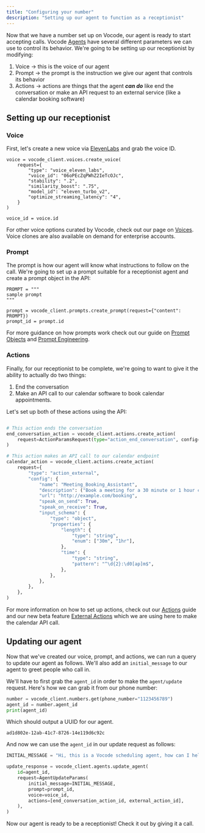 ```yaml
---
title: "Configuring your number"
description: "Setting up our agent to function as a receptionist"
---
```


Now that we have a number set up on Vocode, our agent is ready to start accepting calls. Vocode [Agents](/agents)
have several different parameters we can use to control its behavior. We're going to be setting up our receptionist
by modifying:

1. Voice -> this is the voice of our agent
2. Prompt -> the prompt is the instruction we give our agent that controls its behavior
3. Actions -> actions are things that the agent **_can do_** like end the conversation or
   make an API request to an external service (like a calendar booking software)

## Setting up our receptionist

### Voice

First, let's create a new voice via [ElevenLabs]("https://elevenlabs.io) and grab the voice ID.

```
voice = vocode_client.voices.create_voice(
    request={
        "type": "voice_eleven_labs",
        "voice_id": "06oPEcZqPWhZ2IeTcOJc",
        "stability": ".2",
        "similarity_boost": ".75",
        "model_id": "eleven_turbo_v2",
        "optimize_streaming_latency": "4",
    }
)

voice_id = voice.id
```

For other voice options curated by Vocode, check out our page on [Voices](/voices). Voice clones are also available on demand
for enterprise accounts.

### Prompt

The prompt is how our agent will know what instructions to follow on the call. We're going to set up a prompt suitable for a
receptionist agent and create a prompt object in the API:

```
PROMPT = """
sample prompt
"""

prompt = vocode_client.prompts.create_prompt(request={"content": PROMPT})
prompt_id = prompt.id
```

For more guidance on how prompts work check out our guide on [Prompt Objects](/prompts) and [Prompt Engineering](/prompt-engineering).

### Actions

Finally, for our receptionist to be complete, we're going to want to give it the ability to actually do two things:

1. End the conversation
2. Make an API call to our calendar software to book calendar appointments.

Let's set up both of these actions using the API:

```python

# This action ends the conversation
end_conversation_action = vocode_client.actions.create_action(
    request=ActionParamsRequest(type="action_end_conversation", config={})
)

# This action makes an API call to our calendar endpoint
calendar_action = vocode_client.actions.create_action(
    request={
        "type": "action_external",
        "config": {
            "name": "Meeting_Booking_Assistant",
            "description": ("Book a meeting for a 30 minute or 1 hour call."),
            "url": "http://example.com/booking",
            "speak_on_send": True,
            "speak_on_receive": True,
            "input_schema": {
                "type": "object",
                "properties": {
                    "length": {
                        "type": "string",
                        "enum": ["30m", "1hr"],
                    },
                    "time": {
                        "type": "string",
                        "pattern": "^\d{2}:\d0[ap]m$",
                    },
                },
            },
        },
    },
)
```

For more information on how to set up actions, check out our [Actions](/actions) guide and our new beta feature
[External Actions](/external-actions) which we are using here to make the calendar API call.

## Updating our agent

Now that we've created our voice, prompt, and actions, we can run a query to update our agent as follows. We'll
also add an `initial_message` to our agent to greet people who call in.

We'll have to first grab the `agent_id` in order to make the `agent/update` request. Here's how we can grab it from our
phone number:

```python
number = vocode_client.numbers.get(phone_number="1123456789")
agent_id = number.agent_id
print(agent_id)
```

Which should output a UUID for our agent.

```
ad1d802e-12ab-41c7-8726-14e119d6c92c
```

And now we can use the `agent_id` in our update request as follows:

```python
INITIAL_MESSAGE = "Hi, this is a Vocode scheduling agent, how can I help you?"

update_response = vocode_client.agents.update_agent(
    id=agent_id,
    request=AgentUpdateParams(
        initial_message=INITIAL_MESSAGE,
        prompt=prompt_id,
        voice=voice_id,
        actions=[end_conversation_action_id, external_action_id],
    ),
)
```

Now our agent is ready to be a receptionist! Check it out by giving it a call.
